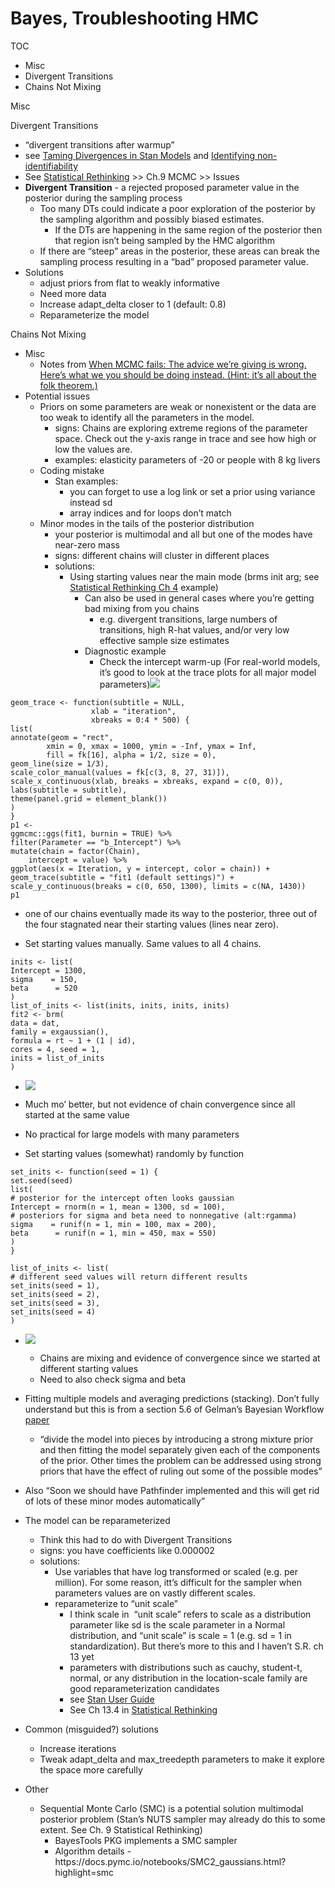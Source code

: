# Bayes, Troubleshooting HMC

TOC

* Misc
* Divergent Transitions
* Chains Not Mixing



Misc



Divergent Transitions

* "divergent transitions after warmup"
* see [Taming Divergences in Stan Models](https://www.martinmodrak.cz/2018/02/19/taming-divergences-in-stan-models/) and [Identifying non-identifiability](https://www.martinmodrak.cz/2018/05/14/identifying-non-identifiability/)
* See [Statistical Rethinking](Statistical Rethinking) >> Ch.9 MCMC >> Issues
* **Divergent Transition** - a rejected proposed parameter value in the posterior during the sampling process
	* Too many DTs could indicate a poor exploration of the posterior by the sampling algorithm and possibly biased estimates.
		* If the DTs are happening in the same region of the posterior then that region isn't being sampled by the HMC algorithm
	* If there are "steep" areas in the posterior, these areas can break the sampling process resulting in a "bad" proposed parameter value.
* Solutions
	* adjust priors from flat to weakly informative
	* Need more data
	* Increase adapt\_delta closer to 1 (default: 0.8)
	* Reparameterize the model



Chains Not Mixing

* Misc
	* Notes from [When MCMC fails: The advice we’re giving is wrong. Here’s what we you should be doing instead. (Hint: it’s all about the folk theorem.)](https://statmodeling.stat.columbia.edu/2021/06/10/when-mcmc-fails-the-advice-were-giving-is-wrong-heres-what-we-you-should-be-doing-instead-hint-its-all-about-the-folk-theorem/)
* Potential issues
	* Priors on some parameters are weak or nonexistent or the data are too weak to identify all the parameters in the model.
		* signs: Chains are exploring extreme regions of the parameter space. Check out the y-axis range in trace and see how high or low the values are.
		* examples: elasticity parameters of -20 or people with 8 kg livers
	* Coding mistake
		* Stan examples:
			* you can forget to use a log link or set a prior using variance instead sd
			* array indices and for loops don't match
	* Minor modes in the tails of the posterior distribution
		* your posterior is multimodal and all but one of the modes have near-zero mass
		* signs: different chains will cluster in different places
		* solutions:
			* Using starting values near the main mode (brms init arg; see [Statistical Rethinking Ch 4](Statistical Rethinking) example)
				* Can also be used in general cases where you're getting bad mixing from you chains
					* e.g. divergent transitions, large numbers of transitions, high R-hat values, and/or very low effective sample size estimates
				* Diagnostic example
					* Check the intercept warm-up (For real-world models, it’s good to look at the trace plots for all major model parameters)![](./_resources/Bayes,_Troubleshooting_HMC.resources/unnamed-chunk-11-1.png)

```
geom_trace <- function(subtitle = NULL, 
                  xlab = "iteration", 
                  xbreaks = 0:4 * 500) {
list(
annotate(geom = "rect", 
        xmin = 0, xmax = 1000, ymin = -Inf, ymax = Inf,
        fill = fk[16], alpha = 1/2, size = 0),
geom_line(size = 1/3),
scale_color_manual(values = fk[c(3, 8, 27, 31)]),
scale_x_continuous(xlab, breaks = xbreaks, expand = c(0, 0)),
labs(subtitle = subtitle),
theme(panel.grid = element_blank())
)   
}
p1 <-
ggmcmc::ggs(fit1, burnin = TRUE) %>%
filter(Parameter == "b_Intercept") %>% 
mutate(chain = factor(Chain),
    intercept = value) %>%   
ggplot(aes(x = Iteration, y = intercept, color = chain)) +
geom_trace(subtitle = "fit1 (default settings)") +
scale_y_continuous(breaks = c(0, 650, 1300), limits = c(NA, 1430)) 
p1
```

* one of our chains eventually made its way to the posterior, three out of the four stagnated near their starting values (lines near zero).

* Set starting values manually. Same values to all 4 chains.

```
inits <- list(
Intercept = 1300,
sigma    = 150,
beta      = 520
)
list_of_inits <- list(inits, inits, inits, inits)
fit2 <- brm(
data = dat,
family = exgaussian(),
formula = rt ~ 1 + (1 | id),
cores = 4, seed = 1,
inits = list_of_inits
)
```

* ![](./_resources/Bayes,_Troubleshooting_HMC.resources/Screenshot (241).png)
* Much mo' better, but not evidence of chain convergence since all started at the same value
* No practical for large models with many parameters

* Set starting values (somewhat) randomly by function

```
set_inits <- function(seed = 1) {   
set.seed(seed)
list(
# posterior for the intercept often looks gaussian
Intercept = rnorm(n = 1, mean = 1300, sd = 100),
# posteriors for sigma and beta need to nonnegative (alt:rgamma)
sigma    = runif(n = 1, min = 100, max = 200),
beta      = runif(n = 1, min = 450, max = 550)
)   
}

list_of_inits <- list(
# different seed values will return different results
set_inits(seed = 1),
set_inits(seed = 2),
set_inits(seed = 3),
set_inits(seed = 4)
)
```

* ![](./_resources/Bayes,_Troubleshooting_HMC.resources/Screenshot (243).png)
	* Chains are mixing and evidence of convergence since we started at different starting values
	* Need to also check sigma and beta

* Fitting multiple models and averaging predictions (stacking). Don't fully understand but this is from a section 5.6 of Gelman's Bayesian Workflow [paper](http://www.stat.columbia.edu/~gelman/research/unpublished/Bayesian_Workflow_article.pdf)
	* "divide the model into pieces by introducing a strong mixture prior and then fitting the model separately given each of the components of the prior. Other times the problem can be addressed using strong priors that have the effect of ruling out some of the possible modes"
* Also "Soon we should have Pathfinder implemented and this will get rid of lots of these minor modes automatically"

* The model can be reparameterized
	* Think this had to do with Divergent Transitions
	* signs: you have coefficients like 0.000002
	* solutions:
		* Use variables that have log transformed or scaled (e.g. per million). For some reason, itt's difficult for the sampler when parameters values are on vastly different scales.
		* reparameterize to "unit scale"
			* I think scale in  "unit scale" refers to scale as a distribution parameter like sd is the scale parameter in a Normal distribution, and "unit scale" is scale = 1 (e.g. sd = 1 in standardization). But there's more to this and I haven't S.R. ch 13 yet
			* parameters with distributions such as cauchy, student-t, normal, or any distribution in the location-scale family are good reparameterization candidates
			* see [Stan User Guide](https://mc-stan.org/docs/2_18/stan-users-guide/reparameterization-section.html)
			* See Ch 13.4 in [Statistical Rethinking](Statistical Rethinking)

* Common (misguided?) solutions
	* Increase iterations
	* Tweak adapt\_delta and max\_treedepth parameters to make it explore the space more carefully
* Other
	* Sequential Monte Carlo (SMC) is a potential solution multimodal posterior problem (Stan's NUTS sampler may already do this to some extent. See Ch. 9 Statistical Rethinking)
		* BayesTools PKG implements a SMC sampler
		* Algorithm details - https://docs.pymc.io/notebooks/SMC2_gaussians.html?highlight=smc

